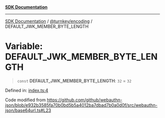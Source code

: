 [**SDK Documentation**](../../../README.mdx)

***

[SDK Documentation](../../../packages.mdx) / [@turnkey/encoding](../README.mdx) / DEFAULT\_JWK\_MEMBER\_BYTE\_LENGTH

# Variable: DEFAULT\_JWK\_MEMBER\_BYTE\_LENGTH

> `const` **DEFAULT\_JWK\_MEMBER\_BYTE\_LENGTH**: `32` = `32`

Defined in: [index.ts:4](https://github.com/tkhq/sdk/blob/3a88af7d1d927c6022706911d6af0f92f1440e00/packages/encoding/src/index.ts#L4)

Code modified from https://github.com/github/webauthn-json/blob/e932b3585fa70b0bd5b5a4012ba7dbad7b0a0d0f/src/webauthn-json/base64url.ts#L23
